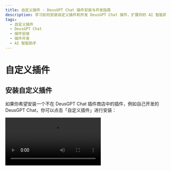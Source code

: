 ```yaml
---
title: 自定义插件 - DeusGPT Chat 插件安装与开发指南
description: 学习如何安装自定义插件和开发 DeusGPT Chat 插件，扩展你的 AI 智能助手的功能。
tags:
  - 自定义插件
  - DeusGPT Chat
  - 插件安装
  - 插件开发
  - AI 智能助手
---
```


# 自定义插件

## 安装自定义插件

如果你希望安装一个不在 DeusGPT Chat 插件商店中的插件，例如自己开发的 DeusGPT Chat，你可以点击「自定义插件」进行安装：

<Video src="https://github.com/lobehub/lobe-chat/assets/28616219/034a328c-8465-4499-8f93-fdcdb03343cd" />

此外，DeusGPT Chat 的插件机制兼容了 ChatGPT 的插件，因此你可以一键安装相应的 ChatGPT 插件。

如果你希望尝试自行安装自定义插件，你可以使用以下链接来尝试：

- `自定义 Lobe 插件` Mock Credit Card：[https://lobe-plugin-mock-credit-card.vercel.app/manifest.json](https://lobe-plugin-mock-credit-card.vercel.app/manifest.json)
- `ChatGPT 插件` Access Links：[https://www.accesslinks.ai/.well-known/ai-plugin.json](https://www.accesslinks.ai/.well-known/ai-plugin.json)

<Cards rows={2}>
  <Image alt="安装自定义插件 S1" height={472} src="https://github.com/lobehub/lobe-chat/assets/28616219/bb9cd00f-b20c-4d7b-9c60-b921d350e319" />

  <Image alt="安装自定义插件 S2" height={472} src="https://github.com/lobehub/lobe-chat/assets/28616219/bdeb678e-6502-4667-86b1-504221ee7ded" />
</Cards>

## 开发自定义插件

如果你希望自行开发一个 DeusGPT Chat 的插件，欢迎查阅 [插件开发指南](/docs/usage/plugins/development) 以扩展你的 AI 智能助手的可能性边界！
